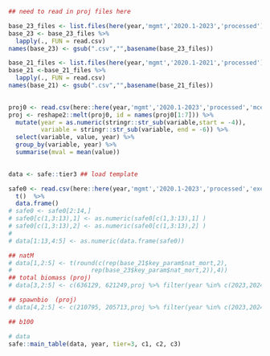 ```r
## need to read in proj files here

base_23_files <- list.files(here(year,'mgmt','2020.1-2023','processed'), full.names = TRUE)
base_23 <- base_23_files %>%
  lapply(., FUN = read.csv)
names(base_23) <- gsub(".csv","",basename(base_23_files))

base_21_files <- list.files(here(year,'mgmt','2020.1-2021','processed'), full.names = TRUE)
base_21 <-base_21_files %>%
  lapply(., FUN = read.csv)
names(base_21) <- gsub(".csv","",basename(base_21_files))
  

proj0 <- read.csv(here::here(year,'mgmt','2020.1-2023','processed','mceval.csv'))
proj <- reshape2::melt(proj0, id = names(proj0[1:7])) %>%
  mutate(year = as.numeric(stringr::str_sub(variable,start = -4)),
         variable = stringr::str_sub(variable, end = -6)) %>%
  select(variable, value, year) %>%
  group_by(variable, year) %>%
  summarise(mval = mean(value))
  

data <- safe::tier3 ## load template

safe0 <- read.csv(here::here(year,'mgmt','2020.1-2023','processed','exec_summ.csv')) %>% 
  t()  %>% 
  data.frame()
# safe0 <- safe0[2:14,]
# safe0[c(1,3:13),1] <- as.numeric(safe0[c(1,3:13),1] )
# safe0[c(1,3:13),2] <- as.numeric(safe0[c(1,3:13),2] )
# 
# data[1:13,4:5] <- as.numeric(data.frame(safe0))

## natM
# data[1,2:5] <- t(round(c(rep(base_21$key_param$nat_mort,2),
#                      rep(base_23$key_param$nat_mort,2)),4))
## total biomass (proj)
# data[3,2:5] <- c(636129, 621249,proj %>% filter(year %in% c(2023,2024) & variable%in% c('tot_biom_proj','tot_biom')) %>% ungroup() %>% select(mval) %>% round() %>% t())%>% matrix(nrow = 1)

## spawnbio  (proj)
# data[4,2:5] <- c(210795, 205713,proj %>% filter(year %in% c(2023,2024) & variable%in% c('spawn_biom_proj','spawn_biom')) %>% ungroup() %>% select(mval) %>% round() %>% t()) %>% matrix(nrow = 1)

## b100

# data
safe::main_table(data, year, tier=3, c1, c2, c3)
```
